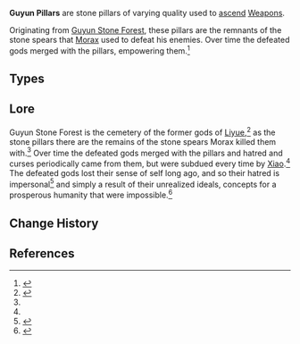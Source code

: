 {{Terminology Infobox
|image        = <gallery>
Item Luminous Sands from Guyun.png|Sands
Item Lustrous Stone from Guyun.png|Stone
Item Relic from Guyun.png|Relic
Item Divine Body from Guyun.png|Divine Body
</gallery>
|type2        = Weapon Ascension Materials
|type         = Item Groups
|day1         = Monday
|day2         = Thursday
|day3         = Sunday
|source1      = Hidden Palace of Lianshan Formula
|source2      = Purchase from the [[Souvenir Shop]] in [[Liyue]]
}}
'''Guyun Pillars''' are stone pillars of varying quality used to [[Weapon Ascension Materials|ascend]] [[Weapons]].

Originating from [[Guyun Stone Forest]], these pillars are the remnants of the stone spears that [[Morax]] used to defeat his enemies. Over time the defeated gods merged with the pillars, empowering them.<ref name="Guyun Sands">{{Ref/Item|Luminous Sands from Guyun}}</ref>

==Types==
{{Material Quality
|2=Luminous Sands from Guyun
|3=Lustrous Stone from Guyun
|4=Relic from Guyun
|5=Divine Body from Guyun
}}

==Lore==
Guyun Stone Forest is the cemetery of the former gods of [[Liyue]],<ref name="Guyun Stone">{{Ref/Item|Lustrous Stone from Guyun}}</ref> as the stone pillars there are the remains of the stone spears Morax killed them with.<ref name="Guyun Sands"/> Over time the defeated gods merged with the pillars and hatred and curses periodically came from them, but were subdued every time by [[Xiao]].<ref name="Guyun Stone"/> The defeated gods lost their sense of self long ago, and so their hatred is impersonal<ref> {{Ref/Item|Relic from Guyun}}</ref> and simply a result of their unrealized ideals, concepts for a prosperous humanity that were impossible.<ref>{{Ref/Item|Divine Body from Guyun}}</ref>

==Change History==
{{Change History|1.0}}

==References==
{{Reflist}}
[[Category:Guyun Pillars| ]]